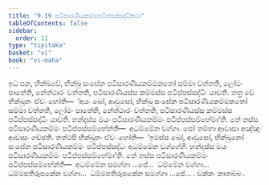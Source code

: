 ```yaml
---
title: "9.19 පටිසාරණීයකම්මපටිප්පස්සද්ධිකථා"
tableOfContents: false
sidebar:
  order: 11
type: "tipitaka"
basket: "vi"
book: "vi-maha"
---
```



<DynamicBreadcrumb />

<Division number="425" book="vi-maha">

<Paragraph number="1867" book="vi-maha">
ඉධ පන, භික්ඛවේ, භික්ඛු සංඝේන පටිසාරණීයකම්මකතෝ සම්මා වත්තති, ලෝමං පාතේති, නේත්ථාරං වත්තති, පටිසාරණීයස්ස කම්මස්ස පටිප්පස්සද්ධිං යාචති. තත්‍ර චේ භික්ඛූනං ඒවං හෝති—  ‘අයං ඛෝ, ආවුසෝ, භික්ඛු සංඝේන පටිසාරණීයකම්මකතෝ සම්මා වත්තති, ලෝමං පාතේති, නේත්ථාරං වත්තති, පටිසාරණීයස්ස කම්මස්ස පටිප්පස්සද්ධිං යාචති. හන්දස්ස මයං පටිසාරණීයකම්මං පටිප්පස්සම්භේමා’ති. තේ තස්ස පටිසාරණීයකම්මං පටිප්පස්සම්භේන්ති—  අධම්මේන වග්ගා. සෝ තම්හා ආවාසා අඤ්ඤං ආවාසං ගච්ඡති. තත්ථපි භික්ඛූනං ඒවං හෝති—  ‘ඉමස්ස ඛෝ, ආවුසෝ, භික්ඛුනෝ සංඝේන පටිසාරණීයකම්මං පටිප්පස්සද්ධං අධම්මේන වග්ගේහි. හන්දස්ස මයං පටිසාරණීයකම්මං පටිප්පස්සම්භේමා’ති. තේ තස්ස පටිසාරණීයකම්මං පටිප්පස්සම්භේන්ති—  අධම්මේන සමග්ගා …පේ…  ධම්මේන වග්ගා…  ධම්මපතිරූපකේන වග්ගා…  ධම්මපතිරූපකේන සමග්ගා …පේ… .

</Paragraph>
</Division>

<Paragraph number="1868" type="center" book="vi-maha">
චක්කං කාතබ්බං.
</Paragraph>